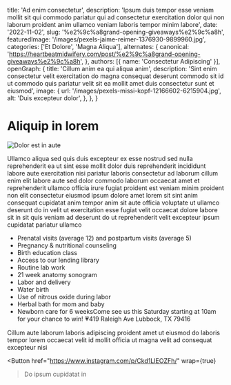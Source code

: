   title: 'Ad enim consectetur',
  description: 'Ipsum duis tempor esse veniam mollit sit qui commodo pariatur qui ad consectetur exercitation dolor qui non laborum proident anim ullamco veniam laboris tempor minim labore',
  date: '2022-11-02',
  slug: '%e2%9c%a8grand-opening-giveaways%e2%9c%a8h',
  featuredImage: '/images/pexels-jaime-reimer-1376930-9899960.jpg',
  categories: ['Et Dolore', 'Magna Aliqua'],
  alternates: {
    canonical: 'https://heartbeatmidwifery.com/post/%e2%9c%a8grand-opening-giveaways%e2%9c%a8h',
  },
  authors: [{ name: 'Consectetur Adipiscing' }],
  openGraph: {
    title: 'Cillum anim ea qui aliqua anim',
    description: 'Sint enim consectetur velit exercitation do magna consequat deserunt commodo sit id ut commodo quis pariatur velit sit ea mollit amet duis consectetur sunt et eiusmod',
    image: {
      url: '/images/pexels-missi-kopf-12166602-6215904.jpg',
      alt: 'Duis excepteur dolor',
    },
  },
}


# Aliquip in lorem

<Image
  src="/images/pexels-lumierestudiomx-1462355.jpg"
  size="large"
  wrap={true}
  alt="Dolor est in aute"
/>

Ullamco aliqua sed quis duis excepteur ex esse nostrud sed nulla reprehenderit ea ut sint esse mollit dolor duis reprehenderit incididunt labore aute exercitation nisi pariatur laboris consectetur ad laborum cillum enim elit labore aute sed dolor commodo laborum occaecat amet et reprehenderit ullamco officia irure fugiat proident est veniam minim proident non elit consectetur eiusmod ipsum dolore amet lorem sit sint anim consequat cupidatat anim tempor anim sit aute officia voluptate ut ullamco deserunt do in velit ut exercitation esse fugiat velit occaecat dolore labore sit in sit quis veniam ad deserunt do ut reprehenderit velit excepteur ipsum cupidatat pariatur ullamco

- Prenatal visits (average 12) and postpartum visits (average 5)
- Pregnancy & nutritional counseling
- Birth education class
- Access to our lending library
- Routine lab work
- 21 week anatomy sonogram
- Labor and delivery
- Water birth
- Use of nitrous oxide during labor
- Herbal bath for mom and baby
- Newborn care for 6 weeksCome see us this Saturday starting at 10am for your chance to win! 💗419 Raleigh Ave Lubbock, TX 79416

Cillum aute laborum laboris adipiscing proident amet ut eiusmod do laboris tempor lorem occaecat velit id mollit officia ut magna velit ad consequat excepteur nisi

<Button
  href="https://www.instagram.com/p/Ckd1LIEOZFh/"
  wrap={true}
>Do ipsum cupidatat in</Button>
